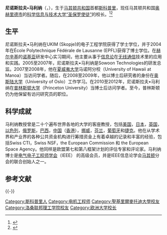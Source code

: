 
{{Notability Unreferenced |time=2014-12-25T01:01:20+00:00}}

'''尼诺斯拉夫•马利纳'''（{{lang-mk|Ninoslav Marina}}，{{bd|1974年|9月25日}}），生于[[马其顿共和国|马其顿共和国]]首都[[斯科普里|斯科普里]]，现任马其顿共和国[[奥赫里德市|奥赫里德市]]的[[科学信息与技术大学“圣保罗使徒”|科学信息与技术大学“圣保罗使徒”]]的校长。<ref name="UIST St. Paul the Apostle">{{cite web|url=http://uist.edu.mk/?page_id=333|title=UIST 'St Paul the Apostle'|publisher=www.uist.edu.mk|accessdate=2014-08-27|deadurl=yes|archiveurl=https://web.archive.org/web/20140715192138/http://uist.edu.mk/?page_id=333|archivedate=2014-07-15}}</ref><ref name="European commission">{{cite web|url=http://ec.europa.eu/digital-agenda/events/cf/ict2013/person.cfm?eventid=ict2013&personid=36337|title=Ninoslav Marina - European commission|publisher=European commission|accessdate=2014-08-27|archive-date=2014-09-03|archive-url=https://web.archive.org/web/20140903091041/http://ec.europa.eu/digital-agenda/events/cf/ict2013/person.cfm?eventid=ict2013&personid=36337|dead-url=no}}</ref>

==生平==
尼诺斯拉夫•马利纳在UKIM (Skopje)的电子工程学院获得了学士学位，并于2004年在École Polytechnique Fédérale de Lausanne (EPFL)获得了博士学位。在[[赫尔辛基|赫尔辛基]]的[[诺基亚|诺基亚]]研发中心实习期间，他主要从事于[[信息论|信息论]]在[[无线通信|无线通信]]技术里的应用和实践。2005至2007年，尼诺斯拉夫•马利纳是Sowoon Technologies的研发总监。2007至2008年，他在[[夏威夷大学|夏威夷大学]]马诺阿分校（University of Hawaii at Manoa）当访问学者。随后，在2008至2009年，他以博士后研究者的身份在[[奥斯陆大学|奥斯陆大学]]（University of Oslo）工作学习。在2010至2012年，尼诺斯拉夫•马利纳在[[普林斯顿大学|普林斯顿大学]]（Princeton University）当博士后访问学者。至今，普林斯顿仍为他保留有访问研究员的职位。

==科学成就==
马利纳教授曾是二十个遍布世界各地的大学的客座教授，包括[[美国|美国]]，[[日本|日本]]，[[英国|英国]]，[[以色列|以色列]]，[[俄罗斯|俄罗斯]]，[[巴西|巴西]]，[[中国|中国]]（[[香港|香港]]），[[挪威|挪威]]，[[芬兰|芬兰]]，[[葡萄牙|葡萄牙]]和[[捷克|捷克]]。他在从学术界和产业界的各种公共资金机构进行筹措资金上有着卓越的记录和丰富的经验，包括Swiss CTI，Swiss NSF，the European Commission 和 the European Space Agency。他同样是欧盟第七和第八框架计划的评估专家和评论家。马利纳博士是[[电气电子工程师学会|电气电子工程师学会]]（IEEE） 的高级会员，并是IEEE信息论学会[[马其顿|马其顿]]分会的联合创始人之一。

== 参考文献 ==
{{Reflist}}

{{-}}
{{Authority control}}
{{DEFAULTSORT:Marina}}
[[Category:斯科普里人|Category:斯科普里人]]
[[Category:电机工程师|Category:电机工程师]]
[[Category:聖基里爾麥托迪大學校友|Category:聖基里爾麥托迪大學校友]]
[[Category:洛桑联邦理工学院校友|Category:洛桑联邦理工学院校友]]
[[Category:欧洲大学校长|Category:欧洲大学校长]]